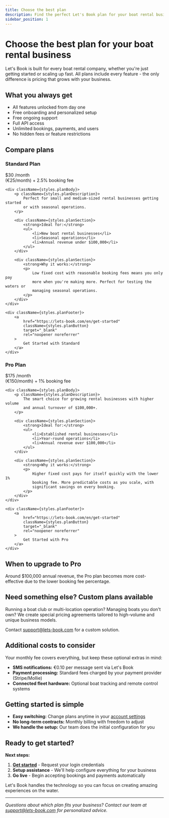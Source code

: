 ```yaml
---
title: Choose the best plan
description: Find the perfect Let's Book plan for your boat rental business
sidebar_position: 1
---
```



# Choose the best plan for your boat rental business

Let's Book is built for every boat rental company, whether you're just getting started or scaling up fast. All plans include every feature - the only difference is pricing that grows with your business.

## What you always get

- All features unlocked from day one
- Free onboarding and personalized setup
- Free ongoing support
- Full API access
- Unlimited bookings, payments, and users
- No hidden fees or feature restrictions

## Compare plans

<div className={styles.planContainer}>

<div className={styles.planCard}>
    <div className={styles.planHeader}>
        <h3>Standard Plan</h3>
        <div className={styles.planPrice}>
            <span className={styles.priceAmount}>$30</span>
            <span className={styles.pricePeriod}>/month</span>
        </div>
        <div className={styles.planSubprice}>
            (€25/month) + 2.5% booking fee
        </div>
    </div>

    <div className={styles.planBody}>
        <p className={styles.planDescription}>
            Perfect for small and medium-sized rental businesses getting started
            or with seasonal operations.
        </p>

        <div className={styles.planSection}>
            <strong>Ideal for:</strong>
            <ul>
                <li>New boat rental businesses</li>
                <li>Seasonal operations</li>
                <li>Annual revenue under $100,000</li>
            </ul>
        </div>

        <div className={styles.planSection}>
            <strong>Why it works:</strong>
            <p>
                Low fixed cost with reasonable booking fees means you only pay
                more when you're making more. Perfect for testing the waters or
                managing seasonal operations.
            </p>
        </div>
    </div>

    <div className={styles.planFooter}>
        <a
            href="https://lets-book.com/en/get-started"
            className={styles.planButton}
            target="_blank"
            rel="noopener noreferrer"
        >
            Get Started with Standard
        </a>
    </div>

</div>

<div className={styles.planCard}>
    <div className={styles.planHeader}>
        <h3>Pro Plan</h3>
        <div className={styles.planPrice}>
            <span className={styles.priceAmount}>$175</span>
            <span className={styles.pricePeriod}>/month</span>
        </div>
        <div className={styles.planSubprice}>(€150/month) + 1% booking fee</div>
    </div>

    <div className={styles.planBody}>
        <p className={styles.planDescription}>
            The smart choice for growing rental businesses with higher volume
            and annual turnover of $100,000+.
        </p>

        <div className={styles.planSection}>
            <strong>Ideal for:</strong>
            <ul>
                <li>Established rental businesses</li>
                <li>Year-round operations</li>
                <li>Annual revenue over $100,000</li>
            </ul>
        </div>

        <div className={styles.planSection}>
            <strong>Why it works:</strong>
            <p>
                Higher fixed cost pays for itself quickly with the lower 1%
                booking fee. More predictable costs as you scale, with
                significant savings on every booking.
            </p>
        </div>
    </div>

    <div className={styles.planFooter}>
        <a
            href="https://lets-book.com/en/get-started"
            className={styles.planButton}
            target="_blank"
            rel="noopener noreferrer"
        >
            Get Started with Pro
        </a>
    </div>

</div>

</div>

## When to upgrade to Pro

Around $100,000 annual revenue, the Pro plan becomes more cost-effective due to the lower booking fee percentage.

## Need something else? Custom plans available

Running a boat club or multi-location operation? Managing boats you don't own? We create special pricing agreements tailored to high-volume and unique business models.

Contact [support@lets-book.com](mailto:support@lets-book.com) for a custom solution.

## Additional costs to consider

Your monthly fee covers everything, but keep these optional extras in mind:

- **SMS notifications:** €0.10 per message sent via Let's Book
- **Payment processing:** Standard fees charged by your payment provider (Stripe/Mollie)
- **Connected fleet hardware:** Optional boat tracking and remote control systems

## Getting started is simple

- **Easy switching:** Change plans anytime in your [account settings](https://dashboard.letsbook.app/account/plan)
- **No long-term contracts:** Monthly billing with freedom to adjust
- **We handle the setup:** Our team does the initial configuration for you

## Ready to get started?

**Next steps:**

1. **[Get started](https://lets-book.com/get-started)** - Request your login credentials
2. **Setup assistance** - We'll help configure everything for your business
3. **Go live** - Begin accepting bookings and payments automatically

Let's Book handles the technology so you can focus on creating amazing experiences on the water.

---

_Questions about which plan fits your business? Contact our team at [support@lets-book.com](mailto:support@lets-book.com) for personalized advice._
